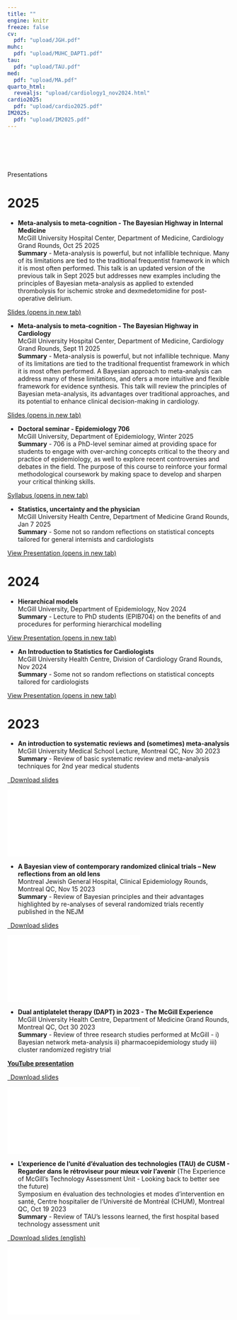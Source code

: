 ```yaml
---
title: ""
engine: knitr
freeze: false
cv:
  pdf: "upload/JGH.pdf"
muhc:
  pdf: "upload/MUHC_DAPT1.pdf"
tau:
  pdf: "upload/TAU.pdf"
med:
  pdf: "upload/MA.pdf"
quarto_html:
  revealjs: "upload/cardiology1_nov2024.html"
cardio2025:
  pdf: "upload/cardio2025.pdf"
IM2025:
  pdf: "upload/IM2025.pdf"
---
```


<p style="font-size: xx-large; background-color: crimson; display: inline-block;color: #f1f1f1; font-weight: bold">

Presentations <iconify-icon icon="et:presentation"></iconify-icon>

</p>

# 2025

-   **Meta-analysis to meta-cognition - The Bayesian Highway in Internal Medicine**\
    McGill University Hospital Center, Department of Medicine, Cardiology Grand Rounds, Oct 25 2025\
    **Summary** - Meta-analysis is powerful, but not infallible technique. Many of its limitations are tied to the traditional frequentist framework in which it is most often performed. This talk is an updated version of the previous talk in Sept 2025 but addresses new examples including the principles of Bayesian meta-analysis as applied to extended thrombolysis for ischemic stroke and dexmedetomidine for post-operative delirium.

<p class="text-center">
<a class="btn btn-primary btn-lg cv-download" href="`r rmarkdown::metadata$IM2025$pdf`" target="_blank">
  <i class="fa-solid fa-file-arrow-down"></i> Slides (opens in new tab)
</a>
</p>

-   **Meta-analysis to meta-cognition - The Bayesian Highway in Cardiology**\
    McGill University Hospital Center, Department of Medicine, Cardiology Grand Rounds, Sept 11 2025\
    **Summary** - Meta-analysis is powerful, but not infallible technique. Many of its limitations are tied to the traditional frequentist framework in which it is most often performed. A Bayesian approach to meta-analysis can address many of these limitations, and ofers a more intuitive and flexible framework for evidence synthesis. This talk will review the principles of Bayesian meta-analysis, its advantages over traditional approaches, and its potential to enhance clinical decision-making in cardiology.


<p class="text-center">
<a class="btn btn-primary btn-lg cv-download" href="`r rmarkdown::metadata$cardio2025$pdf`" target="_blank">
  <i class="fa-solid fa-file-arrow-down"></i> Slides (opens in new tab)
</a>
</p>


-   **Doctoral seminar - Epidemiology 706**\
    McGill University, Department of Epidemiology, Winter 2025\
    **Summary** - 706 is a PhD-level seminar aimed at providing space for students to engage with over-arching concepts critical to the theory and practice of epidemiology, as well to explore recent controversies and debates in the field. The purpose of this course to reinforce your formal methodological coursework by making space to develop and sharpen your critical thinking skills.

<p class="text-center">

<a class="btn btn-primary btn-lg cv-download" href="upload/epib706.html" target="_blank"> <i class="fa-solid fa-file-arrow-down"></i>Syllabus (opens in new tab) </a>

</p>


-   **Statistics, uncertainty and the physician**\
    McGill University Health Centre, Department of Medicine Grand Rounds, Jan 7 2025\
    **Summary** - Some not so random reflections on statistical concepts tailored for general internists and cardiologists

<p class="text-center">

<a class="btn btn-primary btn-lg cv-download" href="upload/Jan7Rounds.html" target="_blank"> <i class="fa-solid fa-file-arrow-down"></i>View Presentation (opens in new tab) </a>

</p>

# 2024

-   **Hierarchical models**\
    McGill University, Department of Epidemiology, Nov 2024\
    **Summary** - Lecture to PhD students (EPIB704) on the benefits of and procedures for performing hierarchical modelling

<p class="text-center">

<a class="btn btn-primary btn-lg cv-download" href="upload/hier_lecture.html" target="_blank"> <i class="fa-solid fa-file-arrow-down"></i>View Presentation (opens in new tab) </a>

</p>

-   **An Introduction to Statistics for Cardiologists**\
    McGill University Health Centre, Division of Cardiology Grand Rounds, Nov 2024\
    **Summary** - Some not so random reflections on statistical concepts tailored for cardiologists

<p class="text-center">

<a class="btn btn-primary btn-lg cv-download" href="upload/cardiology1_nov2024.html" target="_blank"> <i class="fa-solid fa-file-arrow-down"></i>View Presentation (opens in new tab) </a>

</p>

#  2023

<!-- -->

-   **An introduction to systematic reviews and (sometimes) meta-analysis**\
    McGill University Medical School Lecture, Montreal QC, Nov 30 2023\
    **Summary** - Review of basic systematic review and meta-analysis techniques for 2nd year medical students

<p class="text-center">

<a class="btn btn-primary btn-lg cv-download" href="`r rmarkdown::metadata$med$pdf`" target="_blank"> <i class="fa-solid fa-file-arrow-down"></i> Download slides </a>

</p>

<div>

<iframe src="`r rmarkdown::metadata$med$pdf`" style="border: 0.5px">

</iframe>

</div>

-   **A Bayesian view of contemporary randomized clinical trials – New reflections from an old lens**\
    Montreal Jewish General Hospital, Clinical Epidemiology Rounds, Montreal QC, Nov 15 2023\
    **Summary** - Review of Bayesian principles and their advantages highlighted by re-analyses of several randomized trials recently published in the NEJM

<p class="text-center">

<a class="btn btn-primary btn-lg cv-download" href="`r rmarkdown::metadata$cv$pdf`" target="_blank"> <i class="fa-solid fa-file-arrow-down"></i> Download slides </a>

</p>

<div>

<iframe src="`r rmarkdown::metadata$cv$pdf`" style="border: 0.5px">

</iframe>

</div>

-   **Dual antiplatelet therapy (DAPT) in 2023 - The McGill Experience**\
    McGill University Health Centre, Department of Medicine Grand Rounds, Montreal QC, Oct 30 2023\
    **Summary** - Review of three research studies performed at McGill - i) Bayesian network meta-analysis ii) pharmacoepidemiology study iii) cluster randomized registry trial

[**YouTube presentation**](https://www.youtube.com/watch?v=0OqPSr8Q208)

<p class="text-center">

<a class="btn btn-primary btn-lg cv-download" href="`r rmarkdown::metadata$muhc$pdf`" target="_blank"> <i class="fa-solid fa-file-arrow-down"></i> Download slides </a>

</p>

<div>

<iframe src="`r rmarkdown::metadata$muhc$pdf`" style="border: 0.5px">

</iframe>

</div>

-   **L'experience de l’unité d'évaluation des technologies (TAU) de CUSM - Regarder dans le rétroviseur pour mieux voir l’avenir** (The Experience of McGill's Technology Assessment Unit - Looking back to better see the future)\
    Symposium en évaluation des technologies et modes d’intervention en santé, Centre hospitalier de l’Université de Montréal (CHUM), Montreal QC, Oct 19 2023\
    **Summary** - Review of TAU's lessons learned, the first hospital based technology assessment unit

<p class="text-center">

<a class="btn btn-primary btn-lg cv-download" href="`r rmarkdown::metadata$tau$pdf`" target="_blank"> <i class="fa-solid fa-file-arrow-down"></i> Download slides (english) </a>

</p>

<div>

<iframe src="`r rmarkdown::metadata$tau$pdf`" style="border: 0.5px">

</iframe>

</div>
